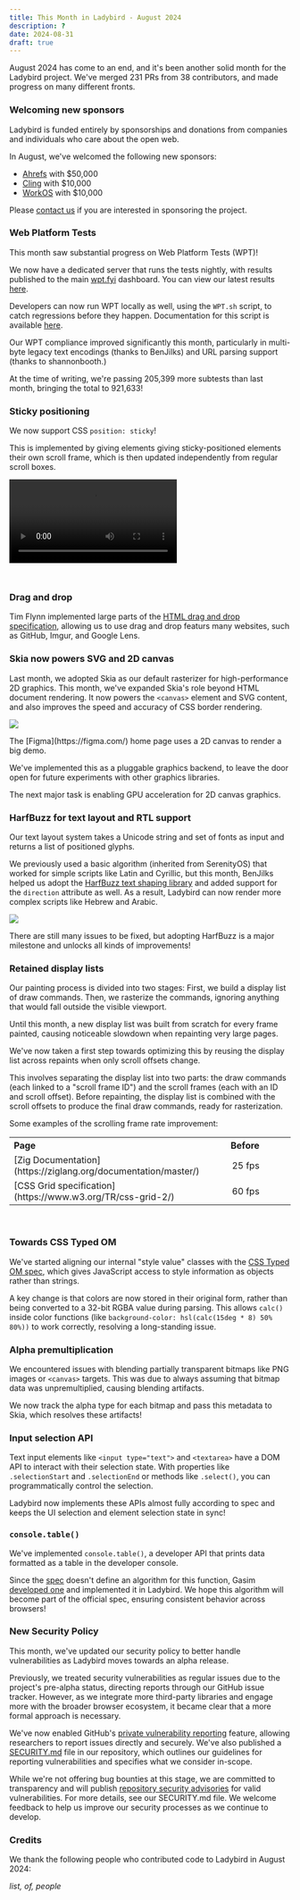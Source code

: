 ```yaml
---
title: This Month in Ladybird - August 2024
description: ?
date: 2024-08-31
draft: true
---
```


August 2024 has come to an end, and it's been another solid month for the Ladybird project. We've merged 231 PRs from 38 contributors, and made progress on many different fronts.

### Welcoming new sponsors

Ladybird is funded entirely by sponsorships and donations from companies and individuals who care about the open web.

In August, we've welcomed the following new sponsors:

- [Ahrefs](https://ahrefs.com/) with $50,000
- [Cling](http://cling.com) with $10,000
- [WorkOS](http://workos.com) with $10,000

Please [contact us](mailto:contact@ladybird.org) if you are interested in sponsoring the project.

### Web Platform Tests

This month saw substantial progress on Web Platform Tests (WPT)!

We now have a dedicated server that runs the tests nightly, with results published to the main [wpt.fyi](https//wpt.fyi) dashboard. You can view our latest results [here](https://wpt.fyi/results/?product=ladybird).

Developers can now run WPT locally as well, using the `WPT.sh` script, to catch regressions before they happen. Documentation for this script is available [here](https://github.com/LadybirdBrowser/ladybird/blob/master/Documentation/RunningTests.md#running-the-web-platform-tests).

Our WPT compliance improved significantly this month, particularly in multi-byte legacy text encodings (thanks to BenJilks) and URL parsing support (thanks to shannonbooth.)

At the time of writing, we're passing 205,399 more subtests than last month, bringing the total to 921,633!

### Sticky positioning

We now support CSS `position: sticky`!

This is implemented by giving elements giving sticky-positioned elements their own scroll frame, which is then updated independently from regular scroll boxes.

<video controls style="margin-bottom: 2em">
  <source src="/assets/img/newsletter-aug-2024-blender.webm"></source>
</video>

### Drag and drop

Tim Flynn implemented large parts of the [HTML drag and drop specification](https://html.spec.whatwg.org/multipage/dnd.html), allowing us to use drag and drop featurs many websites, such as GitHub, Imgur, and Google Lens.

### Skia now powers SVG and 2D canvas

Last month, we adopted Skia as our default rasterizer for high-performance 2D graphics. This month, we've expanded Skia's role beyond HTML document rendering. It now powers the `<canvas>` element and SVG content, and also improves the speed and accuracy of CSS border rendering.

![](/assets/img/newsletter-aug-2024-figma.png)

<div class="newsletter-image-caption">
  The [Figma](https://figma.com/) home page uses a 2D canvas to render a big
  demo.
</div>

We've implemented this as a pluggable graphics backend, to leave the door open for future experiments with other graphics libraries.

The next major task is enabling GPU acceleration for 2D canvas graphics.

### HarfBuzz for text layout and RTL support

Our text layout system takes a Unicode string and set of fonts as input and returns a list of positioned glyphs.

We previously used a basic algorithm (inherited from SerenityOS) that worked for simple scripts like Latin and Cyrillic, but this month, BenJilks helped us adopt the [HarfBuzz text shaping library](https://github.com/harfbuzz/harfbuzz) and added support for the `direction` attribute as well. As a result, Ladybird can now render more complex scripts like Hebrew and Arabic.

![](/assets/img/newsletter-aug-2024-aljazeera.png)

There are still many issues to be fixed, but adopting HarfBuzz is a major milestone and unlocks all kinds of improvements!

### Retained display lists

Our painting process is divided into two stages: First, we build a display list of draw commands. Then, we rasterize the commands, ignoring anything that would fall outside the visible viewport.

Until this month, a new display list was built from scratch for every frame painted, causing noticeable slowdown when repainting very large pages.

We've now taken a first step towards optimizing this by reusing the display list across repaints when only scroll offsets change.

This involves separating the display list into two parts: the draw commands (each linked to a "scroll frame ID") and the scroll frames (each with an ID and scroll offset). Before repainting, the display list is combined with the scroll offsets to produce the final draw commands, ready for rasterization.

Some examples of the scrolling frame rate improvement:

<table>
  <tr>
    <th style="text-align: left;">Page</th>
    <th style="text-align: right; padding-left: 48px;">Before</th>
    <th style="text-align: right; padding-left: 48px;">After</th>
  </tr>
  <tr>
    <td>[Zig Documentation](https://ziglang.org/documentation/master/)</td>
    <td style="text-align: right; padding-left: 48px;">25 fps</td>
    <td style="text-align: right; padding-left: 48px;">120 fps</td>
  </tr>
  <tr>
    <td>[CSS Grid specification](https://www.w3.org/TR/css-grid-2/)</td>
    <td style="text-align: right; padding-left: 48px;">60 fps</td>
    <td style="text-align: right; padding-left: 48px;">150 fps</td>
  </tr>
</table>

<br />

### Towards CSS Typed OM

We've started aligning our internal "style value" classes with the [CSS Typed OM spec](https://drafts.css-houdini.org/css-typed-om-1), which gives JavaScript access to style information as objects rather than strings.

A key change is that colors are now stored in their original form, rather than being converted to a 32-bit RGBA value during parsing. This allows `calc()` inside color functions (like `background-color: hsl(calc(15deg * 8) 50% 80%))` to work correctly, resolving a long-standing issue.

### Alpha premultiplication

We encountered issues with blending partially transparent bitmaps like PNG images or `<canvas>` targets. This was due to always assuming that bitmap data was unpremultiplied, causing blending artifacts.

We now track the alpha type for each bitmap and pass this metadata to Skia, which resolves these artifacts!

### Input selection API

Text input elements like `<input type="text">` and `<textarea>` have a DOM API to interact with their selection
state. With properties like `.selectionStart` and `.selectionEnd` or methods like `.select()`, you can programmatically control the selection.

Ladybird now implements these APIs almost fully according to spec and keeps the UI selection and element selection state in sync!

### `console.table()`

We've implemented `console.table()`, a developer API that prints data formatted as a table in the developer console.

Since the [spec](https://console.spec.whatwg.org/#table) doesn't define an algorithm for this function, Gasim [developed one](https://github.com/whatwg/console/pull/237) and implemented it in Ladybird. We hope this algorithm will become part of the official spec, ensuring consistent behavior across browsers!

### New Security Policy

This month, we've updated our security policy to better handle vulnerabilities as Ladybird moves towards an alpha release.

Previously, we treated security vulnerabilities as regular issues due to the project's pre-alpha status, directing reports through our GitHub issue tracker. However, as we integrate more third-party libraries and engage more with the broader browser ecosystem, it became clear that a more formal approach is necessary.

We've now enabled GitHub's [private vulnerability reporting](https://docs.github.com/en/code-security/security-advisories/guidance-on-reporting-and-writing-information-about-vulnerabilities/privately-reporting-a-security-vulnerability) feature, allowing researchers to report issues directly and securely. We've also published a [SECURITY.md](https://github.com/LadybirdBrowser/ladybird/blob/master/SECURITY.md) file in our repository, which outlines our guidelines for reporting vulnerabilities and specifies what we consider in-scope.

While we're not offering bug bounties at this stage, we are committed to transparency and will publish [repository security advisories](https://docs.github.com/en/code-security/security-advisories/working-with-repository-security-advisories/about-repository-security-advisories) for valid vulnerabilities. For more details, see our SECURITY.md file. We welcome feedback to help us improve our security processes as we continue to develop.

### Credits

We thank the following people who contributed code to Ladybird in August 2024:

_list,
of,
people_

